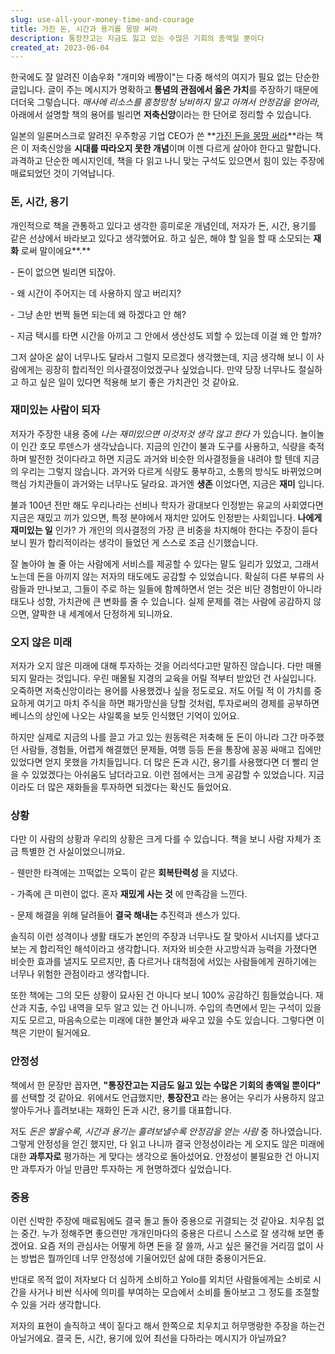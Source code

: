 ```yaml
---
slug: use-all-your-money-time-and-courage
title: 가진 돈, 시간과 용기를 몽땅 써라
description: 통장잔고는 지금도 잃고 있는 수많은 기회의 총액일 뿐이다
created_at: 2023-06-04
---
```


한국에도 잘 알려진 이솝우화 "개미와 베짱이"는 다중 해석의 여지가 필요 없는 단순한 글입니다. 글이 주는 메시지가 명확하고 **통념의
관점에서 옳은 가치**를 주장하기 때문에 더더욱 그렇습니다. _매사에 리소스를 흥청망청 낭비하지 말고 아껴서 안정감을 얻어라_, 아래에서
설명할 책의 용어를 빌리면 **저축신앙**이라는 한 단어로 정리할 수 있습니다.

일본의 일론머스크로 알려진 우주항공 기업 CEO가 쓴 **[가진 돈을 몽땅
써라](https://www.aladin.co.kr/shop/wproduct.aspx?ItemId=273126384)**라는 책은 이
저축신앙을 **시대를 따라오지 못한 개념**이며 이젠 다르게 살아야 한다고 말합니다. 과격하고 단순한 메시지인데, 책을 다 읽고 나니 맞는
구석도 있으면서 힘이 있는 주장에 매료되었던 것이 기억납니다.

### 돈, 시간, 용기

개인적으로 책을 관통하고 있다고 생각한 흥미로운 개념인데, 저자가 돈, 시간, 용기를 같은 선상에서 바라보고 있다고 생각했어요. 하고 싶은,
해야 할 일을 할 때 소모되는 **재화** 로써 말이에요**.**

\- 돈이 없으면 빌리면 되잖아.

\- 왜 시간이 주어지는 데 사용하지 않고 버리지?

\- 그냥 손만 번쩍 들면 되는데 왜 하겠다고 안 해?

\- 지금 택시를 타면 시간을 아끼고 그 안에서 생산성도 꾀할 수 있는데 이걸 왜 안 할까?

그저 살아온 삶이 너무나도 달라서 그럴지 모르겠다 생각했는데, 지금 생각해 보니 이 사람에게는 굉장히 합리적인 의사결정이었겠구나 싶었습니다.
만약 당장 너무나도 절실하고 하고 싶은 일이 있다면 적용해 보기 좋은 가치관인 것 같아요.

### 재미있는 사람이 되자

저자가 주장한 내용 중에 _나는 재미있으면 이것저것 생각 않고 한다_ 가 있습니다. 놀이놀이 인간 호모 루덴스가 생각났습니다. 지금의 인간이
불과 도구를 사용하고, 식량을 축적하며 발전한 것이다라고 하면 지금도 과거와 비슷한 의사결정들을 내려야 할 텐데 지금의 우리는 그렇지
않습니다. 과거와 다르게 식량도 풍부하고, 소통의 방식도 바뀌었으며 핵심 가치관들이 과거와는 너무나도 달라요. 과거엔 **생존** 이었다면,
지금은 **재미** 입니다.

불과 100년 전만 해도 우리나라는 선비나 학자가 광대보다 인정받는 유교의 사회였다면 지금은 재밌고 끼가 있으면, 특정 분야에서 재치만
있어도 인정받는 사회입니다. **나에게 재미있는 일** 인가? 가 개인의 의사결정의 가장 큰 비중을 차지해야 한다는 주장이 듣다보니 뭔가
합리적이라는 생각이 들었던 게 스스로 조금 신기했습니다.

잘 놀아야 놀 줄 아는 사람에게 서비스를 제공할 수 있다는 말도 일리가 있었고, 그래서 노는데 돈을 아끼지 않는 저자의 태도에도 공감할 수
있었습니다. 확실히 다른 부류의 사람들과 만나보고, 그들이 주로 하는 일들에 함께하면서 얻는 것은 비단 경험만이 아니라 태도나 성향,
가치관에 큰 변화를 줄 수 있습니다. 실제 문제를 겪는 사람에 공감하지 않으면, 얄팍한 내 세계에서 단정하게 되니까요.

### 오지 않은 미래

저자가 오지 않은 미래에 대해 투자하는 것을 어리석다고만 말하진 않습니다. 다만 매몰되지 말라는 것입니다. 우린 매몰될 지경의 교육을 어릴
적부터 받았던 건 사실입니다. 오죽하면 저축신앙이라는 용어를 사용했겠나 싶을 정도로요. 저도 어릴 적 이 가치를 중요하게 여기고 마치 주식을
하면 패가망신을 당할 것처럼, 투자로써의 경제를 공부하면 베니스의 상인에 나오는 샤일록을 보듯 인식했던 기억이 있어요.

하지만 실제로 지금의 나를 끌고 가고 있는 원동력은 저축해 둔 돈이 아니라 그간 마주했던 사람들, 경험들, 어렵게 해결했던 문제들, 여행
등등 돈을 통장에 꽁꽁 싸매고 집에만 있었다면 얻지 못했을 가치들입니다. 더 많은 돈과 시간, 용기를 사용했다면 더 빨리 얻을 수 있었겠다는
아쉬움도 남더라고요. 이런 점에서는 크게 공감할 수 있었습니다. 지금이라도 더 많은 재화들을 투자하면 되겠다는 확신도 들었어요.

### 상황

다만 이 사람의 상황과 우리의 상황은 크게 다를 수 있습니다. 책을 보니 사람 자체가 조금 특별한 건 사실이었으니까요.

\- 웬만한 타격에는 끄떡없는 오뚝이 같은 **회복탄력성** 을 지녔다.

\- 가족에 큰 미련이 없다. 혼자 **재밌게 사는 것** 에 만족감을 느낀다.

\- 문제 해결을 위해 달려들어 **결국 해내는** 추진력과 센스가 있다.

솔직히 이런 성격이나 생활 태도가 본인의 주장과 너무나도 잘 맞아서 시너지를 냈다고 보는 게 합리적인 해석이라고 생각합니다. 저자와 비슷한
사고방식과 능력을 가졌다면 비슷한 효과를 낼지도 모르지만, 좀 다르거나 대척점에 서있는 사람들에게 권하기에는 너무나 위험한 관점이라고
생각합니다.

또한 책에는 그의 모든 상황이 묘사된 건 아니다 보니 100% 공감하긴 힘들었습니다. 재산과 지출, 수입 내역을 모두 알고 있는 건
아니니까. 수입의 측면에서 믿는 구석이 있을지도 모르고, 마음속으로는 미래에 대한 불안과 싸우고 있을 수도 있습니다. 그렇다면 이 책은
기만이 될거에요.

### 안정성

책에서 한 문장만 꼽자면, **"통장잔고는 지금도 잃고 있는 수많은 기회의 총액일 뿐이다"** 를 선택할 것 같아요. 위에서도 언급했지만,
**통장잔고** 라는 용어는 우리가 사용하지 않고 쌓아두거나 흘려보내는 재화인 돈과 시간, 용기를 대표합니다.

저도 _돈은 쌓을수록, 시간과 용기는 흘려보낼수록 안정감을 얻는 사람_ 중 하나였습니다. 그렇게 안정성을 얻긴 했지만, 다 읽고 나니까 결국
안정성이라는 게 오지도 않은 미래에 대한 **과투자로** 평가하는 게 맞다는 생각으로 돌아섰어요. 안정성이 불필요한 건 아니지만 과투자가
아닐 만큼만 투자하는 게 현명하겠다 싶었습니다.

### 중용

이런 신박한 주장에 매료됨에도 결국 돌고 돌아 중용으로 귀결되는 것 같아요. 치우침 없는 중간. 누가 정해주면 좋으련만 개개인마다의 중용은
다르니 스스로 잘 생각해 보면 좋겠어요. 요즘 저의 관심사는 어떻게 하면 돈을 잘 쓸까, 사고 싶은 물건을 거리낌 없이 사는 방법은 뭘까인데
너무 안정성에 기울어있던 삶에 대한 중용이거든요.

반대로 목적 없이 저자보다 더 심하게 소비하고 Yolo를 외치던 사람들에게는 소비로 시간을 사거나 비싼 식사에 의미를 부여하는 모습에서
소비를 돌아보고 그 정도를 조절할 수 있을 거라 생각합니다.

저자의 표현이 솔직하고 색이 짙다고 해서 한쪽으로 치우치고 허무맹랑한 주장을 하는건 아닐거에요. 결국 돈, 시간, 용기에 있어 최선을
다하라는 메시지가 아닐까요?
